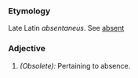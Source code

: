 ===Etymology===
Late Latin ''absentaneus''. See [[absent]]
===Adjective===
#''(Obsolete):'' Pertaining to absence.